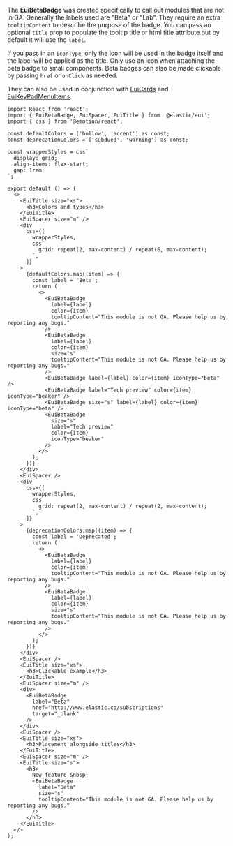 The **EuiBetaBadge** was created specifically to call out modules that are not in GA. Generally the labels used are "Beta" or "Lab". They require an extra `tooltipContent` to describe the purpose of the badge. You can pass an optional `title` prop to populate the tooltip title or html title attribute but by default it will use the `label`.

If you pass in an `iconType`, only the icon will be used in the badge itself and the label will be applied as the title. Only use an icon when attaching the beta badge to small components. Beta badges can also be made clickable by passing `href` or `onClick` as needed.

They can also be used in conjunction with [EuiCards](../../containers/card.mdx) and [EuiKeyPadMenuItems](../../navigation/key_pad_menu.mdx).

```tsx interactive
import React from 'react';
import { EuiBetaBadge, EuiSpacer, EuiTitle } from '@elastic/eui';
import { css } from '@emotion/react';

const defaultColors = ['hollow', 'accent'] as const;
const deprecationColors = ['subdued', 'warning'] as const;

const wrapperStyles = css`
  display: grid;
  align-items: flex-start;
  gap: 1rem;
`;

export default () => (
  <>
    <EuiTitle size="xs">
      <h3>Colors and types</h3>
    </EuiTitle>
    <EuiSpacer size="m" />
    <div
      css={[
        wrapperStyles,
        css`
          grid: repeat(2, max-content) / repeat(6, max-content);
        `,
      ]}
    >
      {defaultColors.map((item) => {
        const label = 'Beta';
        return (
          <>
            <EuiBetaBadge
              label={label}
              color={item}
              tooltipContent="This module is not GA. Please help us by reporting any bugs."
            />
            <EuiBetaBadge
              label={label}
              color={item}
              size="s"
              tooltipContent="This module is not GA. Please help us by reporting any bugs."
            />
            <EuiBetaBadge label={label} color={item} iconType="beta" />
            <EuiBetaBadge label="Tech preview" color={item} iconType="beaker" />
            <EuiBetaBadge size="s" label={label} color={item} iconType="beta" />
            <EuiBetaBadge
              size="s"
              label="Tech preview"
              color={item}
              iconType="beaker"
            />
          </>
        );
      })}
    </div>
    <EuiSpacer />
    <div
      css={[
        wrapperStyles,
        css`
          grid: repeat(2, max-content) / repeat(2, max-content);
        `,
      ]}
    >
      {deprecationColors.map((item) => {
        const label = 'Deprecated';
        return (
          <>
            <EuiBetaBadge
              label={label}
              color={item}
              tooltipContent="This module is not GA. Please help us by reporting any bugs."
            />
            <EuiBetaBadge
              label={label}
              color={item}
              size="s"
              tooltipContent="This module is not GA. Please help us by reporting any bugs."
            />
          </>
        );
      })}
    </div>
    <EuiSpacer />
    <EuiTitle size="xs">
      <h3>Clickable example</h3>
    </EuiTitle>
    <EuiSpacer size="m" />
    <div>
      <EuiBetaBadge
        label="Beta"
        href="http://www.elastic.co/subscriptions"
        target="_blank"
      />
    </div>
    <EuiSpacer />
    <EuiTitle size="xs">
      <h3>Placement alongside titles</h3>
    </EuiTitle>
    <EuiSpacer size="m" />
    <EuiTitle size="s">
      <h3>
        New feature &nbsp;
        <EuiBetaBadge
          label="Beta"
          size="s"
          tooltipContent="This module is not GA. Please help us by reporting any bugs."
        />
      </h3>
    </EuiTitle>
  </>
);

```
